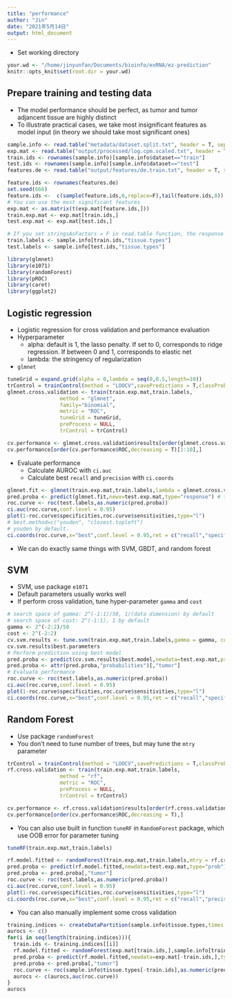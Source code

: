 ```yaml
---
title: "performance"
author: "Jin"
date: "2021年5月14日"
output: html_document
---
```


- Set working directory
```r
your.wd <- "/home/jinyunfan/Documents/bioinfo/exRNA/ez-prediction"
knitr::opts_knit$set(root.dir = your.wd)
```

## Prepare training and testing data


- The model performance should be perfect, as tumor and tumor adjancent tissue are highly distinct
- To illustrate practical cases, we take most insignificant features as model input (in theory we should take most significant ones)


```R
sample.info <- read.table("metadata/dataset.split.txt", header = T, sep ="\t",row.names=1,check.names = F)
exp.mat <- read.table("output/processed/log.cpm.scaled.txt", header = T, sep ="\t",row.names=1,stringsAsFactors = F,check.names = F)
train.ids <- rownames(sample.info)[sample.info$dataset=="train"]
test.ids <- rownames(sample.info)[sample.info$dataset=="test"]
features.de <- read.table("output/features/de.train.txt", header = T, sep ="\t",row.names=1,stringsAsFactors = F,check.names = F)

feature.ids <- rownames(features.de)
set.seed(666)
feature.ids <-  c(sample(feature.ids,6,replace=F),tail(feature.ids,8))
# You can use the most significant features
exp.mat <- as.matrix(t(exp.mat[feature.ids,]))
train.exp.mat <- exp.mat[train.ids,]
test.exp.mat <- exp.mat[test.ids,]

# If you set stringsAsFactors = F in read.table function, the response variable in `sample.info` is not of factor type
train.labels <- sample.info[train.ids,"tissue.types"]
test.labels <- sample.info[test.ids,"tissue.types"]
```



```R
library(glmnet)
library(e1071)
library(randomForest)
library(pROC)
library(caret)
library(ggplot2)
```

## Logistic regression
- Logistic regression for cross validation and performance evaluation
- Hyperparameter
  - alpha: default is 1, the lasso penalty. If set to 0, corresponds to ridge regression. If between 0 and 1, corresponds to elastic net
  - lambda: the stringency of regularization
- `glmnet`
```R
tuneGrid = expand.grid(alpha = 0,lambda = seq(0,0.5,length=10))
trControl = trainControl(method = "LOOCV",savePredictions = T,classProbs = T,summaryFunction = twoClassSummary)
glmnet.cross.validation <- train(train.exp.mat,train.labels,
                 method = "glmnet",
                 family="binomial",
                 metric = "ROC",
                 tuneGrid = tuneGrid,
                 preProcess = NULL,
                 trControl = trControl)

cv.performance <- glmnet.cross.validation$results[order(glmnet.cross.validation$results$ROC,decreasing = T),]
cv.performance[order(cv.performance$ROC,decreasing = T)[1:10],]
```

- Evaluate performance
  - Calculate AUROC with `ci.auc`
  - Calculate best `recall` and `precision` with `ci.coords`
  
```R
glmnet.fit <- glmnet(train.exp.mat,train.labels,lambda = glmnet.cross.validation$bestTune$lambda,alpha = 1,family = "binomial")
pred.proba <- predict(glmnet.fit,newx=test.exp.mat,type="response") # type="response" makes it return possibility
roc.curve <- roc(test.labels,as.numeric(pred.proba))
ci.auc(roc.curve,conf.level = 0.95)
plot(1-roc.curve$specificities,roc.curve$sensitivities,type="l")
# best.method=c("youden", "closest.topleft")
# youden by default. 
ci.coords(roc.curve,x="best",conf.level = 0.95,ret = c("recall","specificity","precision"),best.method="youden",best.policy="random")
```


- We can do exactly same things with SVM, GBDT, and random forest

## SVM
- SVM, use package `e1071`
- Default parameters usually works well
- If perform cross validation, tune hyper-parameter `gamma` and `cost`

```R
# search space of gamma: 2^(-1:1)/50, 1/(data dimension) by default 
# search space of cost: 2^(-1:1), 1 by default
gamma <- 2^(-2:2)/50
cost <- 2^(-2:2)
cv.svm.results <- tune.svm(train.exp.mat,train.labels,gamma = gamma, cost = cost ,probability = TRUE)
cv.svm.results$best.parameters
# Perform prediction using best model
pred.proba <- predict(cv.svm.results$best.model,newdata=test.exp.mat,probability = TRUE)
pred.proba <- attr(pred.proba,"probabilities")[,"tumor"]
# Evaluate performance
roc.curve <- roc(test.labels,as.numeric(pred.proba))
ci.auc(roc.curve,conf.level = 0.95)
plot(1-roc.curve$specificities,roc.curve$sensitivities,type="l")
ci.coords(roc.curve,x="best",conf.level = 0.95,ret = c("recall","specificity","precision"),best.policy="random")
```

## Random Forest
- Use package `randomForest`
- You don't need to tune number of trees, but may tune the `mtry` parameter

```R
trControl = trainControl(method = "LOOCV",savePredictions = T,classProbs = T,summaryFunction = twoClassSummary)
rf.cross.validation <- train(train.exp.mat,train.labels,
                 method = "rf",
                 metric = "ROC",
                 preProcess = NULL,
                 trControl = trControl)

cv.performance <- rf.cross.validation$results[order(rf.cross.validation$results$ROC,decreasing = T),]
cv.performance[order(cv.performance$ROC,decreasing = T),]
```

- You can also use built in function `tuneRF` in `RandomForest` package, which use OOB error for parameter tuning

```R
tuneRF(train.exp.mat,train.labels)
```


```R
rf.model.fitted <- randomForest(train.exp.mat,train.labels,mtry = rf.cross.validation$bestTune$mtry)
pred.proba <- predict(rf.model.fitted,newdata=test.exp.mat,type="prob")
pred.proba <- pred.proba[,"tumor"]
roc.curve <- roc(test.labels,as.numeric(pred.proba))
ci.auc(roc.curve,conf.level = 0.95)
plot(1-roc.curve$specificities,roc.curve$sensitivities,type="l")
ci.coords(roc.curve,x="best",conf.level = 0.95,ret = c("recall","precision"),best.policy="random")
```

- You can also manually implement some cross validation 

```R
training.indices <- createDataPartition(sample.info$tissue.types,times = 10,p = 0.8)
aurocs <- c()
for(i in seq(length(training.indices))){
  train.ids <- training.indices[[i]]
  rf.model.fitted <- randomForest(exp.mat[train.ids,],sample.info[train.ids,"tissue.types"])
  pred.proba <- predict(rf.model.fitted,newdata=exp.mat[-train.ids,],type="prob")
  pred.proba <- pred.proba[,"tumor"]
  roc.curve <- roc(sample.info$tissue.types[-train.ids],as.numeric(pred.proba))
  aurocs <- c(aurocs,auc(roc.curve))
}
aurocs
```
